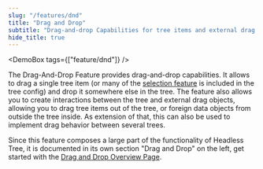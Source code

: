 ```yaml
---
slug: "/features/dnd"
title: "Drag and Drop"
subtitle: "Drag-and-drop Capabilities for tree items and external drag objects"
hide_title: true
---
```



<FeaturePageHeader
    title="Drag and Drop"
    subtitle="Drag-and-drop Capabilities for tree items and external drag objects"
    feature="drag-and-drop"
/>

<!-- TODO show DND kitchensink as default sample -->
<DemoBox tags={["feature/dnd"]} />

The Drag-And-Drop Feature provides drag-and-drop capabilities. It allows to drag a single tree item (or many of the
[selection feature](/features/selection) is included in the tree config) and drop it somewhere else in the tree.
The feature also allows you to create interactions between the tree and external drag objects, allowing you to drag
tree items out of the tree, or foreign data objects from outside the tree inside. As extension of that, this can
also be used to implement drag behavior between several trees.

Since this feature composes a large part of the functionality of Headless Tree, it is documented in its own section
"Drag and Drop" on the left, get started with the [Drag and Drop Overview Page](/dnd/overview).
